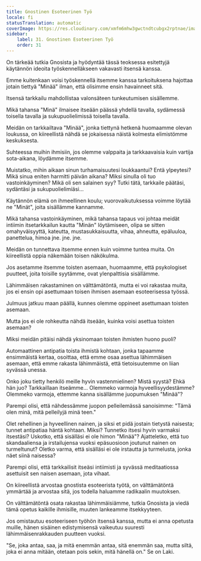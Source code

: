 ```yaml
---
title: Gnostinen Esoteerinen Työ
locale: fi
statusTranslation: automatic
coverImage: https://res.cloudinary.com/xmfm6mhw3gwctndtcubgx2rptnae/image/upload/v1740468922/small_cover_tratado_de_psicologia_revolucionaria_a4c0dca4e0.webp
sidebar:
    label: 31. Gnostinen Esoteerinen Työ
    order: 31
---
```

On tärkeää tutkia Gnosista ja hyödyntää tässä teoksessa esitettyjä käytännön ideoita työskennelläkseen vakavasti itsensä kanssa.

Emme kuitenkaan voisi työskennellä itsemme kanssa tarkoituksena hajottaa jotain tiettyä "Minää" ilman, että olisimme ensin havainneet sitä.

Itsensä tarkkailu mahdollistaa valonsäteen tunkeutumisen sisällemme.

Mikä tahansa "Minä" ilmaisee itseään päässä yhdellä tavalla, sydämessä toisella tavalla ja sukupuolielimissä toisella tavalla.

Meidän on tarkkailtava "Minää", jonka tiettynä hetkenä huomaamme olevan loukussa, on kiireellistä nähdä se jokaisessa näistä kolmesta elimistömme keskuksesta.

Suhteessa muihin ihmisiin, jos olemme valppaita ja tarkkaavaisia kuin vartija sota-aikana, löydämme itsemme.

Muistatko, mihin aikaan sinun turhamaisuutesi loukkaantui? Entä ylpeytesi? Mikä sinua eniten harmitti päivän aikana? Miksi sinulla oli tuo vastoinkäyminen? Mikä oli sen salainen syy? Tutki tätä, tarkkaile päätäsi, sydäntäsi ja sukupuolielimiäsi...

Käytännön elämä on ihmeellinen koulu; vuorovaikutuksessa voimme löytää ne "Minät", joita sisällämme kannamme.

Mikä tahansa vastoinkäyminen, mikä tahansa tapaus voi johtaa meidät intiimin itsetarkkailun kautta "Minän" löytämiseen, olipa se sitten omahyväisyyttä, kateutta, mustasukkaisuutta, vihaa, ahneutta, epäluuloa, panettelua, himoa jne. jne. jne.

Meidän on tunnettava itsemme ennen kuin voimme tuntea muita. On kiireellistä oppia näkemään toisen näkökulma.

Jos asetamme itsemme toisten asemaan, huomaamme, että psykologiset puutteet, joita toisille syytämme, ovat ylenpalttisia sisällämme.

Lähimmäisen rakastaminen on välttämätöntä, mutta ei voi rakastaa muita, jos ei ensin opi asettumaan toisen ihmisen asemaan esoteerisessa työssä.

Julmuus jatkuu maan päällä, kunnes olemme oppineet asettumaan toisten asemaan.

Mutta jos ei ole rohkeutta nähdä itseään, kuinka voisi asettua toisten asemaan?

Miksi meidän pitäisi nähdä yksinomaan toisten ihmisten huono puoli?

Automaattinen antipatia toista ihmistä kohtaan, jonka tapaamme ensimmäistä kertaa, osoittaa, että emme osaa asettua lähimmäisen asemaan, että emme rakasta lähimmäistä, että tietoisuutemme on liian syvässä unessa.

Onko joku tietty henkilö meille hyvin vastenmielinen? Mistä syystä? Ehkä hän juo? Tarkkaillaan itseämme... Olemmeko varmoja hyveellisyydestämme? Olemmeko varmoja, ettemme kanna sisällämme juopumuksen "Minää"?

Parempi olisi, että nähdessämme juopon pelleilemässä sanoisimme: "Tämä olen minä, mitä pelleilyjä minä teen."

Olet rehellinen ja hyveellinen nainen, ja siksi et pidä jostain tietystä naisesta; tunnet antipatiaa häntä kohtaan. Miksi? Tunnetko itsesi hyvin varmaksi itsestäsi? Uskotko, että sisälläsi ei ole himon "Minää"? Ajatteletko, että tuo skandaaliensa ja irstailujensa vuoksi epäsuosioon joutunut nainen on turmeltunut? Oletko varma, että sisälläsi ei ole irstautta ja turmelusta, jonka näet siinä naisessa?

Parempi olisi, että tarkkailisit itseäsi intiimisti ja syvässä meditaatiossa asettuisit sen naisen asemaan, jota vihaat.

On kiireellistä arvostaa gnostista esoteerista työtä, on välttämätöntä ymmärtää ja arvostaa sitä, jos todella haluamme radikaalin muutoksen.

On välttämätöntä osata rakastaa lähimmäisiämme, tutkia Gnosista ja viedä tämä opetus kaikille ihmisille, muuten lankeamme itsekkyyteen.

Jos omistautuu esoteeriseen työhön itsensä kanssa, mutta ei anna opetusta muille, hänen sisäinen edistymisensä vaikeutuu suuresti lähimmäisenrakkauden puutteen vuoksi.

"Se, joka antaa, saa, ja mitä enemmän antaa, sitä enemmän saa, mutta siltä, joka ei anna mitään, otetaan pois sekin, mitä hänellä on." Se on Laki.

